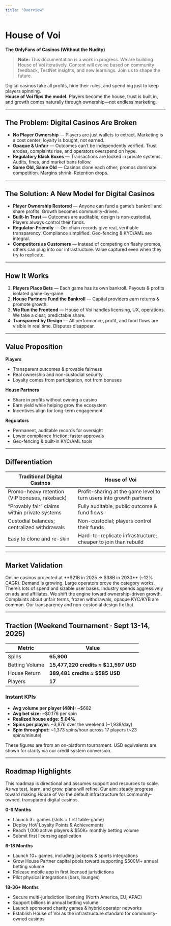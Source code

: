 ```yaml
---
title: "Overview"
---
```


# House of Voi  
**The OnlyFans of Casinos (Without the Nudity)**  

> **Note:** This documentation is a work in progress. We are building House of Voi iteratively. Content will evolve based on community feedback, TestNet insights, and new learnings. Join us to shape the future.

Digital casinos take all profits, hide their rules, and spend big just to keep players spinning.  
**House of Voi flips the model.** Players become the house, trust is built in, and growth comes naturally through ownership—not endless marketing.

---

## The Problem: Digital Casinos Are Broken

- **No Player Ownership** — Players are just wallets to extract. Marketing is a cost center; loyalty is bought, not earned.  
- **Opaque & Unfair** — Outcomes can’t be independently verified. Trust erodes, complaints rise, and operators overspend on hype.  
- **Regulatory Black Boxes** — Transactions are locked in private systems. Audits, fines, and market bans follow.  
- **Same Old, Same Old** — Casinos clone each other; promos dominate competition. Margins shrink. Retention drops.

---

## The Solution: A New Model for Digital Casinos

- **Player Ownership Restored** — Anyone can fund a game’s bankroll and share profits. Growth becomes community-driven.  
- **Built-In Trust** — Outcomes are auditable; design is non-custodial. Players always control their funds.  
- **Regulator-Friendly** — On-chain records give real, verifiable transparency. Compliance simplified. Geo-fencing & KYC/AML are integral.  
- **Competitors as Customers** — Instead of competing on flashy promos, others can plug into our infrastructure. Value captured even when they try to replicate.

---

## How It Works

1. **Players Place Bets** — Each game has its own bankroll. Payouts & profits isolated game-by-game.  
2. **House Partners Fund the Bankroll** — Capital providers earn returns & promote growth.  
3. **We Run the Frontend** — House of Voi handles licensing, UX, operations. We take a clear, predictable share.  
4. **Transparent by Design** — All performance, profit, and fund flows are visible in real time. Disputes disappear.

---

## Value Proposition

**Players**  
- Transparent outcomes & provable fairness  
- Real ownership and non-custodial security  
- Loyalty comes from participation, not from bonuses

**House Partners**  
- Share in profits without owning a casino  
- Earn yield while helping grow the ecosystem  
- Incentives align for long-term engagement

**Regulators**  
- Permanent, auditable records for oversight  
- Lower compliance friction; faster approvals  
- Geo-fencing & built-in KYC/AML tools

---

## Differentiation

| Traditional **Digital** Casinos | **House of Voi** |
|---|---|
| Promo-heavy retention (VIP bonuses, rakeback) | Profit-sharing at the game level to turn users into growth partners |
| “Provably fair” claims within private systems | Fully auditable, public outcome & fund flows |
| Custodial balances; centralized withdrawals | Non-custodial; players control their funds |
| Easy to clone and re-skin | Hard-to-replicate infrastructure; cheaper to join than rebuild |

---

## Market Validation

<Columns cols={2}>
  <Card title="Size & Growth" icon="chart-line">
    Online casinos projected at **$21B in 2025 → $38B in 2030** (~12% CAGR). Demand is growing.  
  </Card>
  <Card title="Competitor Proof" icon="trophy">
    Large operators prove the category works. There’s lots of spend and sizable user bases.  
  </Card>
  <Card title="Acquisition Spend" icon="megaphone">
    Industry spends aggressively on ads and affiliates. We shift the engine toward ownership-driven growth.  
  </Card>
  <Card title="Structural Weakness" icon="shield-alert">
    Complaints about unfair terms, frozen withdrawals, opaque KYC/KYB are common. Our transparency and non-custodial design fix that.  
  </Card>
</Columns>

---

## Traction (Weekend Tournament · Sept 13-14, 2025)

| Metric | Value |
|---|---|
| Spins | **65,900** |
| Betting Volume | **15,477,220 credits ≈ $11,597 USD** |
| House Return | **389,481 credits ≈ $585 USD** |
| Players | **17** |

### Instant KPIs

- **Avg volume per player (48h):** ~$682  
- **Avg bet size:** ~$0.176 per spin  
- **Realized house edge:** **5.04%**  
- **Spins per player:** ~3,876 over the weekend (~1,938/day)  
- **Spin throughput:** ~1,373 spins/hour across 17 players (~23 spins/minute)

<Note>
These figures are from an on-platform tournament. USD equivalents are shown for clarity via our credit system conversion.
</Note>

---

## Roadmap Highlights

<Note>
This roadmap is directional and assumes support and resources to scale. As we test, learn, and grow, plans will refine. Our aim: steady progress toward making House of Voi the default infrastructure for community-owned, transparent digital casinos.
</Note>

**0-6 Months**  
- Launch 3+ games (slots + first table-game)  
- Deploy HoV Loyalty Points & Achievements  
- Reach 1,000 active players & $50K+ monthly betting volume  
- Submit first licensing application  

**6-18 Months**  
- Launch 10+ games, including jackpots & sports integrations  
- Grow House Partner capital pools toward supporting $500M+ annual betting volume  
- Release mobile app in first licensed jurisdictions  
- Pilot physical integrations (bars, lounges)

**18-36+ Months**  
- Secure multi-jurisdiction licensing (North America, EU, APAC)  
- Support billions in annual betting volume  
- Launch sponsored charity games & hybrid operator networks  
- Establish House of Voi as the infrastructure standard for community-owned casinos

